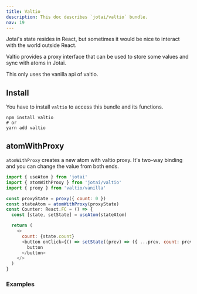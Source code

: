 ```yaml
---
title: Valtio
description: This doc describes `jotai/valtio` bundle.
nav: 19
---
```


Jotai's state resides in React, but sometimes it would be nice
to interact with the world outside React.

Valtio provides a proxy interface that can be used to store some values
and sync with atoms in Jotai.

This only uses the vanilla api of valtio.

## Install

You have to install `valtio` to access this bundle and its functions.

```
npm install valtio
# or
yarn add valtio
```

## atomWithProxy

`atomWithProxy` creates a new atom with valtio proxy.
It's two-way binding and you can change the value from both ends.

```js
import { useAtom } from 'jotai'
import { atomWithProxy } from 'jotai/valtio'
import { proxy } from 'valtio/vanilla'

const proxyState = proxy({ count: 0 })
const stateAtom = atomWithProxy(proxyState)
const Counter: React.FC = () => {
  const [state, setState] = useAtom(stateAtom)

  return (
    <>
      count: {state.count}
      <button onClick={() => setState((prev) => ({ ...prev, count: prev.count + 1 }))}>
        button
      </button>
    </>
  )
}
```

### Examples

<Codesandbox id="f5u4l" />
